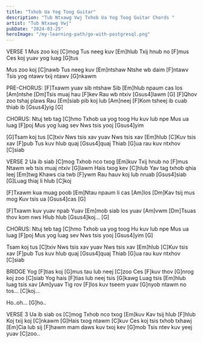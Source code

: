 ```yaml
---
title: "Txhob Ua Yog Toog Guitar"
description: "Tub Ntxawg Vwj Txhob Ua Yog Toog Guitar Chords "
artist: "Tub Ntxawg Vwj"
pubDate: "2024-03-25"
heroImage: "/my-learning-path/go-with-postgresql.png"
---
```



VERSE 1
Mus zoo koj [C]mog
Tus neeg kuv [Em]hlub
Txij hnub no [F]mus
Ces koj yuav yog luag [G]tus
 
Mus zoo koj [C]nawb
Tus neeg kuv [Em]ntshaw
Ntshe wb daim [F]ntawv
Tsis yog ntawv txij ntawv [G]nkawm
 
PRE-CHORUS:
[F]Txawm yuav sib ntshaw 
Sib [Em]hlub npaum cas los [Am]ntshe
[Dm]Tsis muaj hau [F]kev 
Rau wb ntxiv [Gsus4]lawm [G]
[F]Qhov zoo tshaj plaws
Rau [Em]siab pib koj lub [Am]neej
[F]Kom tsheej ib cuab thiab ib [Gsus4]yig [G]
 
CHORUS:
Ntuj teb tag [C]hmo
Txhob ua yog toog
Hu kuv lub npe
Mus ua luag [F]poj
Mus yog luag sev
Nws tsis yooj [Gsus4]yim 
 
[G]Tsam koj tus [C]txiv 
Nws tsis xav yuav
Nws tsis xav [Em]hlub
[C]Kuv tsis xav [F]pub
Tus kuv hlub quaj [Gsus4]quaj
Thiab [G]ua rau kuv ntxhov [C]siab
 
 
VERSE 2
Ua ib siab [C]mog
Txhob nco txog [Em]kuv
Txij hnub no [F]mus
Ntawm wb tsis muaj ntxiv [G]lawm
Hais txog kev [C]hlub 
Yav tag txhob qhia leej [Em]twg
Khaws cia twb [F]ywm
Rau hauv koj lub nruab [Gsus4]siab
[G]Luag thiaj li hlub [C]koj
 
[F]Txawm kua muag poob 
[Em]Ntau npaum li cas [Am]los
[Dm]Kav tsij mus mog
Kuv tsis ua [Gsus4]cas [G]
 
[F]Txawm kuv yuav npab
Yuav [Em]mob siab los yuav [Am]vwm
[Dm]Tsuas thov kom nws
Hlub hlub [Gsus4]koj… [G]
 
CHORUS:
Ntuj teb tag [C]hmo
Txhob ua yog toog
Hu kuv lub npe
Mus ua luag [F]poj
Mus yog luag sev
Nws tsis yooj [Gsus4]yim [G]
 
Tsam koj tus [C]txiv 
Nws tsis xav yuav
Nws tsis xav [Em]hlub
[C]Kuv tsis xav [F]pub
Tus kuv hlub quaj [Gsus4]quaj
Thiab [G]ua rau kuv ntxhov [C]siab
 
BRIDGE
Yog [F]tias koj [G]mus tau lub neej [C]zoo
Ces [F]kuv thov [G]nrog koj zoo [C]siab
Yog hais [F]tias lub neej tsis [G]kawg
Luag tsis [Em]hlub luag tsis xav [Am]yuav
Tig rov [F]los kuv 
tseem yuav [G]nyob ntawm no tos… [C]koj…
 
Ho..oh… [G]ho..
 
VERSE 3
Ua ib siab os [C]mog
Txhob nco txog [Em]kuv
Kav tsij hlub [F]hlub
Koj txij koj [C]nkawm
[G]Hais txog ntawm [C]kuv
Ces koj tsis txhob txhawj
[Em]Cia lub sij [F]hawm mam
 daws kuv txoj kev [G]mob
Tsis ntev kuv yeej yuav [C]zoo..
